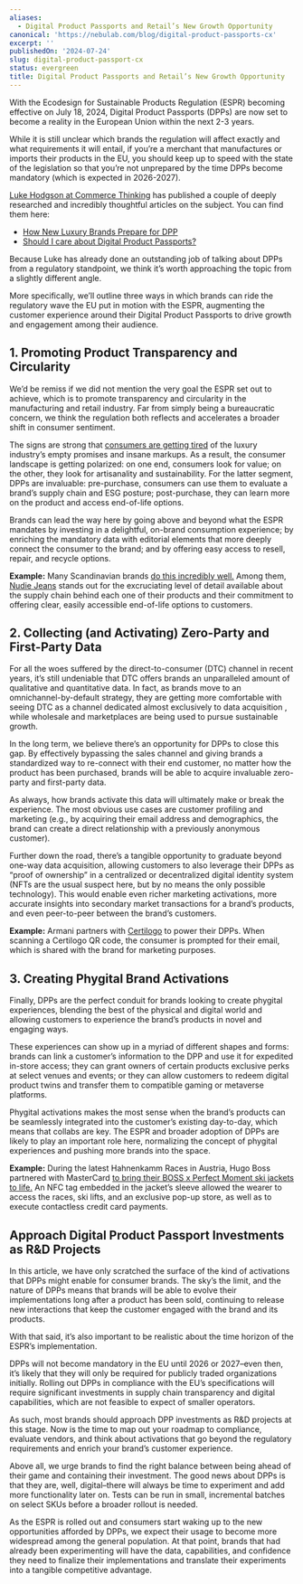 ```yaml
---
aliases:
  - Digital Product Passports and Retail’s New Growth Opportunity
canonical: 'https://nebulab.com/blog/digital-product-passports-cx'
excerpt: ''
publishedOn: '2024-07-24'
slug: digital-product-passport-cx
status: evergreen
title: Digital Product Passports and Retail’s New Growth Opportunity
---
```

With the Ecodesign for Sustainable Products Regulation (ESPR) becoming effective on July 18, 2024, Digital Product Passports (DPPs) are now set to become a reality in the European Union within the next 2-3 years.

While it is still unclear which brands the regulation will affect exactly and what requirements it will entail, if you’re a merchant that manufactures or imports their products in the EU, you should keep up to speed with the state of the legislation so that you’re not unprepared by the time DPPs become mandatory (which is expected in 2026-2027).

[Luke Hodgson at Commerce Thinking](https://www.commercethinking.com/) has published a couple of deeply researched and incredibly thoughtful articles on the subject. You can find them here:

- [How New Luxury Brands Prepare for DPP](https://www.commercethinking.com/p/how-new-luxury-brands-prepare-for)
- [Should I care about Digital Product Passports?](https://www.commercethinking.com/p/should-i-care-about-digital-product)

Because Luke has already done an outstanding job of talking about DPPs from a regulatory standpoint, we think it’s worth approaching the topic from a slightly different angle.

More specifically, we’ll outline three ways in which brands can ride the regulatory wave the EU put in motion with the ESPR, augmenting the customer experience around their Digital Product Passports to drive growth and engagement among their audience.

## 1. Promoting Product Transparency and Circularity

We’d be remiss if we did not mention the very goal the ESPR set out to achieve, which is to promote transparency and circularity in the manufacturing and retail industry. Far from simply being a bureaucratic concern, we think the regulation both reflects and accelerates a broader shift in consumer sentiment.

The signs are strong that [consumers are getting tired](https://www.voguebusiness.com/story/consumers/why-consumers-are-questioning-luxurys-markups) of the luxury industry’s empty promises and insane markups. As a result, the consumer landscape is getting polarized: on one end, consumers look for value; on the other, they look for artisanality and sustainability. For the latter segment, DPPs are invaluable: pre-purchase, consumers can use them to evaluate a brand’s supply chain and ESG posture; post-purchase, they can learn more on the product and access end-of-life options.

Brands can lead the way here by going above and beyond what the ESPR mandates by investing in a delightful, on-brand consumption experience; by enriching the mandatory data with editorial elements that more deeply connect the consumer to the brand; and by offering easy access to resell, repair, and recycle options.

**Example:** Many Scandinavian brands [do this incredibly well.](https://www.commercethinking.com/p/scandinavia-is-years-ahead-on-sustainability) Among them, [Nudie Jeans](https://www.nudiejeans.com/) stands out for the excruciating level of detail available about the supply chain behind each one of their products and their commitment to offering clear, easily accessible end-of-life options to customers.

## 2. Collecting (and Activating) Zero-Party and First-Party Data

For all the woes suffered by the direct-to-consumer (DTC) channel in recent years, it’s still undeniable that DTC offers brands an unparalleled amount of qualitative and quantitative data. In fact, as brands move to an omnichannel-by-default strategy, they are getting more comfortable with seeing DTC as a channel dedicated almost exclusively to data acquisition , while wholesale and marketplaces are being used to pursue sustainable growth.

In the long term, we believe there’s an opportunity for DPPs to close this gap. By effectively bypassing the sales channel and giving brands a standardized way to re-connect with their end customer, no matter how the product has been purchased, brands will be able to acquire invaluable zero-party and first-party data.

As always, how brands activate this data will ultimately make or break the experience. The most obvious use cases are customer profiling and marketing (e.g., by acquiring their email address and demographics, the brand can create a direct relationship with a previously anonymous customer).

Further down the road, there’s a tangible opportunity to graduate beyond one-way data acquisition, allowing customers to also leverage their DPPs as “proof of ownership” in a centralized or decentralized digital identity system (NFTs are the usual suspect here, but by no means the only possible technology). This would enable even richer marketing activations, more accurate insights into secondary market transactions for a brand’s products, and even peer-to-peer between the brand’s customers.

**Example:** Armani partners with [Certilogo](https://certilogo.com/) to power their DPPs. When scanning a Certilogo QR code, the consumer is prompted for their email, which is shared with the brand for marketing purposes.

## 3. Creating Phygital Brand Activations

Finally, DPPs are the perfect conduit for brands looking to create phygital experiences, blending the best of the physical and digital world and allowing customers to experience the brand’s products in novel and engaging ways.

These experiences can show up in a myriad of different shapes and forms: brands can link a customer’s information to the DPP and use it for expedited in-store access; they can grant owners of certain products exclusive perks at select venues and events; or they can allow customers to redeem digital product twins and transfer them to compatible gaming or metaverse platforms.

Phygital activations makes the most sense when the brand’s products can be seamlessly integrated into the customer’s existing day-to-day, which means that collabs are key. The ESPR and broader adoption of DPPs are likely to play an important role here, normalizing the concept of phygital experiences and pushing more brands into the space.

**Example:** During the latest Hahnenkamm Races in Austria, Hugo Boss partnered with MasterCard [to bring their BOSS x Perfect Moment ski jackets to life.](https://group.hugoboss.com/en/newsroom/news/news-detail/boss-returns-to-hahnenkamm-races-as-official-presenting-partner-and-unveils-magic-moment-wearable-technology-experience) An NFC tag embedded in the jacket’s sleeve allowed the wearer to access the races, ski lifts, and an exclusive pop-up store, as well as to execute contactless credit card payments.

## Approach Digital Product Passport Investments as R&D Projects

In this article, we have only scratched the surface of the kind of activations that DPPs might enable for consumer brands. The sky’s the limit, and the nature of DPPs means that brands will be able to evolve their implementations long after a product has been sold, continuing to release new interactions that keep the customer engaged with the brand and its products.

With that said, it’s also important to be realistic about the time horizon of the ESPR’s implementation.

DPPs will not become mandatory in the EU until 2026 or 2027–even then, it’s likely that they will only be required for publicly traded organizations initially. Rolling out DPPs in compliance with the EU’s specifications will require significant investments in supply chain transparency and digital capabilities, which are not feasible to expect of smaller operators.

As such, most brands should approach DPP investments as R&D projects at this stage. Now is the time to map out your roadmap to compliance, evaluate vendors, and think about activations that go beyond the regulatory requirements and enrich your brand’s customer experience.

Above all, we urge brands to find the right balance between being ahead of their game and containing their investment. The good news about DPPs is that they are, well, digital–there will always be time to experiment and add more functionality later on. Tests can be run in small, incremental batches on select SKUs before a broader rollout is needed.

As the ESPR is rolled out and consumers start waking up to the new opportunities afforded by DPPs, we expect their usage to become more widespread among the general population. At that point, brands that had already been experimenting will have the data, capabilities, and confidence they need to finalize their implementations and translate their experiments into a tangible competitive advantage.
